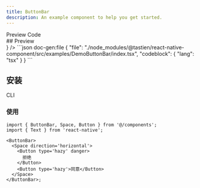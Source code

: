 ```yaml
---
title: ButtonBar
description: An example component to help you get started.
---
```



<div className='h-5' />

<Tabs defaultValue="preview">
  <TabsList>
    <TabsTrigger value="preview">Preview</TabsTrigger>
    <TabsTrigger value="code">Code</TabsTrigger>
  </TabsList>
  <TabsContent value="preview">
    <div id="preview" className='*:hidden scroll-m-20' aria-hidden>
      ## Preview
    </div>
    <PreviewCard preview={<ButtonBarPreview />} />
  </TabsContent>
  <TabsContent value="code">
    ```json doc-gen:file
    {
      "file": "./node_modules/@tastien/react-native-component/src/examples/DemoButtonBar/index.tsx",
      "codeblock": {
        "lang": "tsx"
      }
    }
    ```
  </TabsContent>
</Tabs>

## 安装

<Tabs defaultValue='cli'>
  <TabsList>
    <TabsTrigger id='cli' value='cli'>
      CLI
    </TabsTrigger>
  </TabsList>
  <TabsContent value='cli'>
    <CommandTabs
      args={[
        'add',
        'https://react-native-component-docs.vercel.app/r/button-bar.json',
      ]}
    />
  </TabsContent>
</Tabs>

### 使用

```tsx
import { ButtonBar, Space, Button } from '@/components';
import { Text } from 'react-native';

<ButtonBar>
  <Space direction='horizontal'>
    <Button type='hazy' danger>
      拒绝
    </Button>
    <Button type='hazy'>同意</Button>
  </Space>
</ButtonBar>;
```
